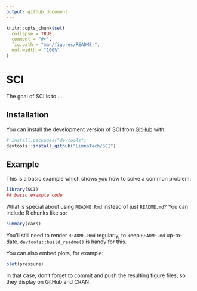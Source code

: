 ```yaml
---
output: github_document
---
```


<!-- README.md is generated from README.Rmd. Please edit that file -->

```r
knitr::opts_chunk$set(
  collapse = TRUE,
  comment = "#>",
  fig.path = "man/figures/README-",
  out.width = "100%"
)
```

# SCI

<!-- badges: start -->
<!-- badges: end -->

The goal of SCI is to ...

## Installation

You can install the development version of SCI from [GitHub](https://github.com/) with:

``` r
# install.packages("devtools")
devtools::install_github("LimnoTech/SCI")
```

## Example

This is a basic example which shows you how to solve a common problem:

```r
library(SCI)
## basic example code
```

What is special about using `README.Rmd` instead of just `README.md`? You can include R chunks like so:

```r
summary(cars)
```

You'll still need to render `README.Rmd` regularly, to keep `README.md` up-to-date. `devtools::build_readme()` is handy for this.

You can also embed plots, for example:

```r
plot(pressure)
```

In that case, don't forget to commit and push the resulting figure files, so they display on GitHub and CRAN.
